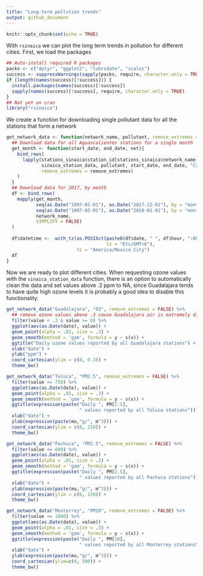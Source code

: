 ```yaml
---
title: "Long-term pollution trends"
output: github_document
---
```


```r
knitr::opts_chunk$set(echo = TRUE)
```

With `rsinaica` we can plot the long term trends in pollution for different cities. First, we load the packages

```r
## Auto-install required R packages
packs <- c("dplyr", "ggplot2", "lubridate", "scales")
success <- suppressWarnings(sapply(packs, require, character.only = TRUE))
if (length(names(success)[!success])) {
  install.packages(names(success)[!success])
  sapply(names(success)[!success], require, character.only = TRUE)
}
## Not yet on cran
library("rsinaica")
```

We create a function for downloading single pollutant data for all the stations that form a network

```r
get_network_data <- function(network_name, pollutant, remove_extremes = TRUE) {
  ## Download data for all Aguascalientes stations for a single month
  get_month <- function(start_date, end_date, net){
    bind_rows(
      lapply(stations_sinaica$station_id[stations_sinaica$network_name %in% net],
             sinaica_station_data, pollutant, start_date, end_date, "Crude",
             remove_extremes = remove_extremes)
    )
  }
  ## Download data for 2017, by month
  df <- bind_rows(
    mapply(get_month,
           seq(as.Date("1997-01-01"), as.Date("2017-12-01"), by = "month"),
           seq(as.Date("1997-02-01"), as.Date("2018-01-01"), by = "month") - 1,
           network_name, 
           SIMPLIFY = FALSE)
  )
  
  df$datetime <-  with_tz(as.POSIXct(paste0(df$date, " ", df$hour, ":00"), 
                                     tz = "Etc/GMT+6"),
                          tz = "America/Mexico_City")
  df
}
```

Now we are ready to plot different cities. When requesting ozone values with the `sinaica_station_data` function, there is an option to automatically clean the data and set values above .2 ppm to NA, since Guadalajara tends to have quite high ozone levels it is probably a good idea to disable this functionality.

```r
get_network_data("Guadalajara", "O3", remove_extremes = FALSE) %>%
  ## remove ozone values above .3 cause Guadalajara air is extremely dirty
  filter(value < .3 & value >= 0) %>%
  ggplot(aes(as.Date(date), value)) +
  geom_point(alpha = .01, size = .3) +
  geom_smooth(method = 'gam', formula = y ~ s(x)) + 
  ggtitle("Daily ozone values reported by all Guadalajara stations") +
  xlab("date") +
  ylab("ppm") +
  coord_cartesian(ylim = c(0, 0.3)) +
  theme_bw()
```

```r
get_network_data("Toluca", "PM2.5", remove_extremes = FALSE) %>%
  filter(value <= 750) %>%
  ggplot(aes(as.Date(date), value)) +
  geom_point(alpha = .01, size = .3) +
  geom_smooth(method = 'gam', formula = y ~ s(x)) + 
  ggtitle(expression(paste("Daily ", PM[2.5], 
                           " values reported by all Toluca stations"))) +
  xlab("date") +
  ylab(expression(paste(mu,"g/", m^3))) +
  coord_cartesian(ylim = c(0, 210)) +
  theme_bw()
```

```r
get_network_data("Pachuca", "PM2.5", remove_extremes = FALSE) %>%
  filter(value <= 600) %>%
  ggplot(aes(as.Date(date), value)) +
  geom_point(alpha = .01, size = .3) +
  geom_smooth(method = 'gam', formula = y ~ s(x)) + 
  ggtitle(expression(paste("Daily ", PM[2.5], 
                           " values reported by all Pachuca stations"))) +
  xlab("date") +
  ylab(expression(paste(mu,"g/", m^3))) +
  coord_cartesian(ylim = c(0, 150)) +
  theme_bw()
```


```r
get_network_data("Monterrey", "PM10", remove_extremes = FALSE) %>%
  filter(value <= 1000) %>%
  ggplot(aes(as.Date(date), value)) +
  geom_point(alpha = .01, size = .3) +
  geom_smooth(method = 'gam', formula = y ~ s(x)) + 
  ggtitle(expression(paste("Daily ", PM[10], 
                           " values reported by all Monterrey stations"))) +
  xlab("date") +
  ylab(expression(paste(mu,"g/", m^3))) +
  coord_cartesian(ylim=c(0, 500)) +
  theme_bw()
```

